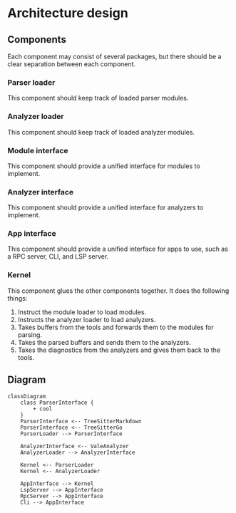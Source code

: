 # Architecture design

## Components
Each component may consist of several packages, but there should be a clear separation between each component.

### Parser loader

This component should keep track of loaded parser modules.

### Analyzer loader

This component should keep track of loaded analyzer modules.

### Module interface

This component should provide a unified interface for modules to implement.

### Analyzer interface

This component should provide a unified interface for analyzers to implement.

### App interface

This component should provide a unified interface for apps to use, such as a RPC server, CLI, and LSP server.

### Kernel

This component glues the other components together.
It does the following things:
1. Instruct the module loader to load modules.
2. Instructs the analyzer loader to load analyzers.
3. Takes buffers from the tools and forwards them to the modules for parsing.
4. Takes the parsed buffers and sends them to the analyzers.
5. Takes the diagnostics from the analyzers and gives them back to the tools.

## Diagram

```mermaid
classDiagram
    class ParserInterface {
        + cool
    }
    ParserInterface <-- TreeSitterMarkdown
    ParserInterface <-- TreeSitterGo
    ParserLoader --> ParserInterface

    AnalyzerInterface <-- ValeAnalyzer
    AnalyzerLoader --> AnalyzerInterface

    Kernel <-- ParserLoader
    Kernel <-- AnalyzerLoader

    AppInterface --> Kernel
    LspServer --> AppInterface
    RpcServer --> AppInterface
    Cli --> AppInterface
```

